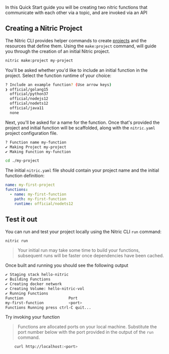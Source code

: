 In this Quick Start guide you will be creating two nitric functions that communicate with each other via a topic, and are invoked via an API


## Creating a Nitric Project

The Nitric CLI provides helper commands to create [projects](./projects) and the resources that define them. Using the `make:project` command, will guide you through the creation of an initial Nitric project.

```bash
nitric make:project my-project
```

You'll be asked whether you'd like to include an initial function in the project. Select the function runtime of your choice:

```bash
? Include an example function? (Use arrow keys)
❯ official/golang15 
  official/python37 
  official/nodejs12 
  official/nodets12 
  official/java11 
  none 
```

Next, you'll be asked for a name for the function. Once that's provided the project and initial function will be scaffolded, along with the `nitric.yaml` project configuration file.

```bash
? Function name my-function
✔ Making Project my-project
✔ Making Function my-function

cd ./my-project
```

The initial `nitric.yaml` file should contain your project name and the initial function definition:

```yaml
name: my-first-project
functions:
  - name: my-first-function
    path: my-first-function
    runtime: official/nodets12
```

## Test it out

You can run and test your project locally using the Nitric CLI `run` command:

```bash
nitric run
```
> Your initial run may take some time to build your functions, subsequent runs will be faster once dependencies have been cached.

Once built and running you should see the following output
```bash
✔ Staging stack hello-nitric
✔ Building Functions 
✔ Creating docker network
✔ Creating Volume: hello-nitric-vol
✔ Running Functions
Function					Port  
my-first-function			<port> 
Functions Running press ctrl-C quit...
```

Try invoking your function

> Functions are allocated ports on your local machine. Substitute the port number below with the port provided in the output of the `run` command.

```bash
	curl http://localhost:<port>
```